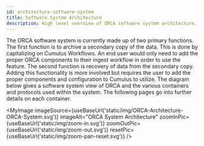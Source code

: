```yaml
---
id: architecture-software-system
title: Software System Architecture
description: High level overview of ORCA software system architecture.
---
```



The ORCA software system is currently made up of two primary functions. The
first function is to archive a secondary copy of the data. This is done by
capitalizing on Cumulus Workflows. An end user would only need to add the proper
ORCA components to their ingest workflow in order to use the feature. The second
function is recovery of data from the secondary copy. Adding this functionality
is more involved but requires the user to add the proper components and
configuration to Cumulus to utilize. The diagram below gives a software system
view of ORCA and the various containers and protocols used within the system.
The following pages go into further details on each container.


<MyImage
    imageSource={useBaseUrl('static/img/ORCA-Architecture-ORCA-System.svg')}
    imageAlt="ORCA System Architecture"
    zoomInPic={useBaseUrl('static/img/zoom-in.svg')}
    zoomOutPic={useBaseUrl('static/img/zoom-out.svg')}
    resetPic={useBaseUrl('static/img/zoom-pan-reset.svg')}
/>

